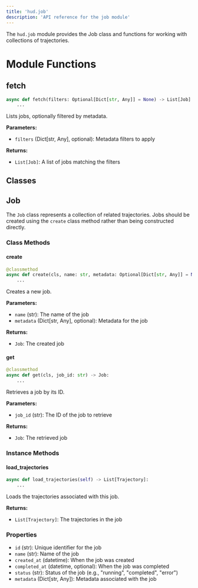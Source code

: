 ```yaml
---
title: 'hud.job'
description: 'API reference for the job module'
---
```


The `hud.job` module provides the Job class and functions for working with collections of trajectories.

# Module Functions

## fetch

```python
async def fetch(filters: Optional[Dict[str, Any]] = None) -> List[Job]:
    ...
```

Lists jobs, optionally filtered by metadata.

**Parameters:**
- `filters` (Dict[str, Any], optional): Metadata filters to apply

**Returns:**
- `List[Job]`: A list of jobs matching the filters

## Classes

## Job

The `Job` class represents a collection of related trajectories. Jobs should be created using the `create` class method rather than being constructed directly.

### Class Methods

#### create

```python
@classmethod
async def create(cls, name: str, metadata: Optional[Dict[str, Any]] = None) -> Job:
    ...
```

Creates a new job.

**Parameters:**
- `name` (str): The name of the job
- `metadata` (Dict[str, Any], optional): Metadata for the job

**Returns:**
- `Job`: The created job

#### get

```python
@classmethod
async def get(cls, job_id: str) -> Job:
    ...
```

Retrieves a job by its ID.

**Parameters:**
- `job_id` (str): The ID of the job to retrieve

**Returns:**
- `Job`: The retrieved job

### Instance Methods

#### load_trajectories

```python
async def load_trajectories(self) -> List[Trajectory]:
    ...
```

Loads the trajectories associated with this job.

**Returns:**
- `List[Trajectory]`: The trajectories in the job

### Properties

- `id` (str): Unique identifier for the job
- `name` (str): Name of the job
- `created_at` (datetime): When the job was created
- `completed_at` (datetime, optional): When the job was completed
- `status` (str): Status of the job (e.g., "running", "completed", "error")
- `metadata` (Dict[str, Any]): Metadata associated with the job
